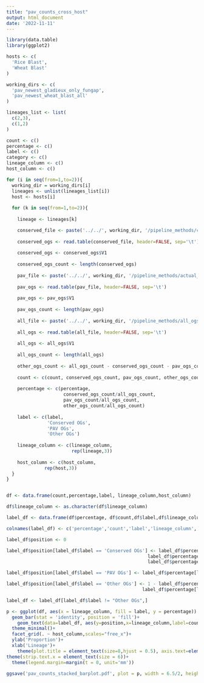 ```yaml
---
title: "pav_counts_cross_host"
output: html_document
date: '2022-11-11'
---
```


```r
library(data.table)
library(ggplot2)
```

```r

hosts <- c(
  'Rice Blast',
  'Wheat Blast'
)

working_dirs <- c(
  'pav_newest_gladieux_only_fungap',
  'pav_newest_wheat_blast_all'
)

lineages_list <- list(
  c(2,3),
  c(1,2)
)

```



```r

count <- c()
percentage <- c()
label <- c()
category <- c()
lineage_column <- c()
host_column <- c()

for (i in seq(from=1,to=2)){
  working_dir = working_dirs[i]
  lineages <- unlist(lineages_list[i])
  host <- hosts[i]
  
  for (k in seq(from=1,to=2)){
    
    lineage <- lineages[k]

    conserved_file <- paste('../../', working_dir, '/pipeline_methods/conserved_ogs_', lineage, '.txt', sep = '')
    
    conserved_ogs <- read.table(conserved_file, header=FALSE, sep='\t')
    
    conserved_ogs <- conserved_ogs$V1
    
    conserved_ogs_count <- length(conserved_ogs)
    
    pav_file <- paste('../../', working_dir, '/pipeline_methods/actual_pav_ogs_', lineage, '.txt', sep = '')
    
    pav_ogs <- read.table(pav_file, header=FALSE, sep='\t')
    
    pav_ogs <- pav_ogs$V1
    
    pav_ogs_count <- length(pav_ogs)
    
    all_file <- paste('../../', working_dir, '/pipeline_methods/all_ogs_', lineage, '.txt', sep = '')
    
    all_ogs <- read.table(all_file, header=FALSE, sep='\t')
    
    all_ogs <- all_ogs$V1
    
    all_ogs_count <- length(all_ogs)
    
    other_ogs_count <- all_ogs_count - conserved_ogs_count - pav_ogs_count
    
    count <- c(count, conserved_ogs_count, pav_ogs_count, other_ogs_count)
    
    percentage <- c(percentage,
                     conserved_ogs_count/all_ogs_count,
                     pav_ogs_count/all_ogs_count,
                     other_ogs_count/all_ogs_count)
    
    label <- c(label,
               'Conserved OGs',
               'PAV OGs',
               'Other OGs')
    
    lineage_column <- c(lineage_column,
                        rep(lineage,3))
    
    host_column <- c(host_column,
              rep(host,3))
  }
}


df <- data.frame(count,percentage,label, lineage_column,host_column)

df$lineage_column <- as.character(df$lineage_column)

```

```r

label_df <- data.frame(df$percentage, df$count,df$label,df$lineage_column, df$host_column)

colnames(label_df) <- c('percentage','count','label','lineage_column','host_column')

label_df$position <- 0

label_df$position[label_df$label == 'Conserved OGs'] <- label_df$percentage[label_df$label == 'PAV OGs'] +
                                                    label_df$percentage[label_df$label == 'Other OGs'] +
                                                    label_df$percentage[label_df$label == 'Conserved OGs']/2

label_df$position[label_df$label == 'PAV OGs'] <- label_df$percentage[label_df$label == 'PAV OGs']/2

label_df$position[label_df$label == 'Other OGs'] <- 1 - label_df$percentage[label_df$label == 'Conserved OGs'] +
                                                  label_df$percentage[label_df$label == 'Other OGs']/2

label_df <- label_df[label_df$label != "Other OGs",]

```


```r

p <- ggplot(df, aes(x = lineage_column, fill = label, y = percentage)) +
  geom_bar(stat = 'identity', position = 'fill')+
    geom_text(data=label_df, aes(y=position,x=lineage_column,label=count), size=6*0.36)+
  theme_minimal()+
  facet_grid(. ~ host_column,scales="free_x")+
  ylab('Proportion')+
  xlab('Lineage')+
    theme(plot.title = element_text(size=8,hjust = 0.5), axis.text=element_text(size=6),axis.title=element_text(size=6) , legend.title=element_text(size=8), legend.position = 'left', legend.text=element_text(size=6)) + theme(legend.title = element_blank())+
theme(strip.text.x = element_text(size = 6))+
  theme(legend.margin=margin(t = 0, unit='mm'))

ggsave('pav_counts_stacked_barplot.pdf', plot = p, width = 6.5/2, height = 4.5/2)

```

